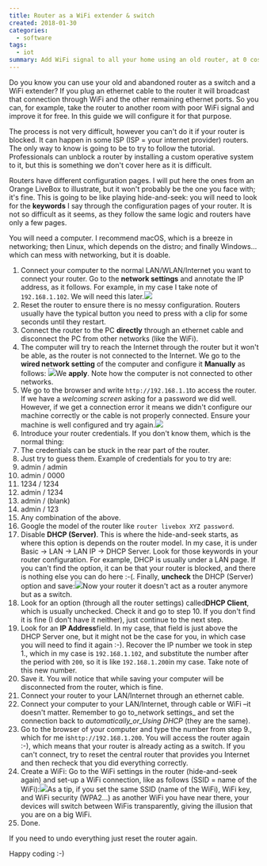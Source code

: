 ```yaml
---
title: Router as a WiFi extender & switch
created: 2018-01-30
categories:
  - software
tags:
  - iot
summary: Add WiFi signal to all your home using an old router, at 0 cost.
---
```


Do you know you can use your old and abandoned router as a switch and a WiFi extender? If you plug
an ethernet cable to the router it will broadcast that connection through WiFi and the other
remaining ethernet ports. So you can, for example, take the router to another room with poor WiFi
signal and improve it for free. In this guide we will configure it for that purpose.

The process is not very difficult, however you can't do it if your router is blocked. It can happen
in some ISP (ISP = your internet provider) routers. The only way to know is going to be to try to
follow the tutorial. Professionals can unblock a router by installing a <Note text="Like vyos.io">custom operative system to
it</Note>, but this is something we don't cover here as it is
difficult.

Routers have different configuration pages. I will put here the ones from an Orange LiveBox to
illustrate, but it won't probably be the one you face with; it's fine. This is going to be like
playing hide-and-seek: you will need to look for the **keywords** I say through the configuration
pages of your router. It is not so difficult as it seems, as they follow the same logic and routers
have only a few pages.

You will need a computer. I recommend macOS, which is a breeze in networking; then Linux, which
depends on the distro; and finally Windows... which can mess with networking, but it is doable.

1. Connect your computer to the normal LAN/WLAN/Internet you want to connect your router. Go to the
**network settings** and annotate the IP address, as it follows. For example, in my case I take
note of `192.168.1.102`. We will need this
later.![](router-as-a-wifi-repeater-switch/images/Screen_Shot_2018-01-30_at_15_37_07.png)
2. Reset the router to ensure there is no messy configuration. Routers usually have the typical
button you need to press with a clip for some seconds until they restart.
3. Connect the router to the PC **directly** through an ethernet cable and disconnect the PC from
other networks (like the WiFi).
4. The computer will try to reach the Internet through the router but it won't be able, as the
router is not connected to the Internet. <Note text="We suppose the router's default IP address is
192.168.1.1, which is the most common. However, it could be another IP. Un such case you will
need to write that IP. You can know that if you Google for the router
model."> We go to the **wired network setting** of the computer
and configure it **Manually** as follows</Note>:
![](router-as-a-wifi-repeater-switch/images/Screen-Shot-2018-01-30-at-14.43.52.png)We **apply**. Note how the
computer is not connected to other networks.
5. We go to the browser and write `http://192.168.1.1`to access the router. If we have a _welcoming
screen_ asking for a password we did well. However, if we get a connection error it means we
didn't configure our machine correctly or the cable is not properly connected. Ensure your
machine is well configured and try again.![](router-as-a-wifi-repeater-switch/images/Screen-Shot-2018-01-30-at-15.24.44.png)
6. Introduce your router credentials. If you don't know them, which is the normal thing:
 1. The credentials can be stuck in the rear part of the router.
 2. Just try to guess them. Example of credentials for you to try are:
 1. admin / admin
 2. admin / 0000
 3. 1234 / 1234
 4. admin / 1234
 5. admin / (blank)
 6. admin / 123
 7. Any combination of the above.
 3. Google the model of the router like `router livebox XYZ password`.
7. Disable **DHCP (Server)**. This is where the hide-and-seek starts, as where this option is
depends on the router model. In my case, it is under Basic -> LAN -> LAN IP -> DHCP Server. Look
for those keywords in your router configuration. For example, DHCP is usually under a LAN page.
If you can't find the option, it can be that your router is blocked, and there is nothing else
you can do here :-(. Finally, **uncheck** the DHCP (Server) option and
save:![](router-as-a-wifi-repeater-switch/images/192_168_1_1_index0_stm.png)Now your router it doesn't act as a router anymore
but as a switch.
8. Look for an option (through all the router settings) called**DHCP Client**, which is usually
unchecked. Check it and go to step 10. If you don't find it is fine (I don't have it neither),
just continue to the next step.
9. Look for an **IP Address**field. In my case, that field is just above the DHCP Server one, but
it might not be the case for you, in which case you will need to find it again :-). Recover the
IP number we took in step 1., which in my case is `192.168.1.102`, and substitute the number
after the period with `200`, so it is like `192.168.1.200`in my case. Take note of this new
number.
10. Save it. You will notice that while saving your computer will be disconnected from the router,
which is fine.
11. Connect your router to your LAN/Internet through an ethernet cable.
12. Connect your computer to your LAN/Internet, through cable or WiFi –it doesn't matter. Remember
to go to_network settings_ and set the connection back to _automatically_or_Using DHCP_ (they
are the same).
13. Go to the browser of your computer and type the number from step 9., which for me
is`http://192.168.1.200`. You will access the router again :-), which means that your router is
already acting as a switch. If you can't connect, try to reset the central router that provides
you Internet and then recheck that you did everything correctly.
14. Create a WiFi: Go to the WiFi settings in the router (hide-and-seek again) and set-up a WiFi
connection, like as follows (SSID = name of the WiFi):![](router-as-a-wifi-repeater-switch/images/192_168_1_1_index_stm-1.png)As
a tip, if you set the same SSID (name of the WiFi), WiFi key, and WiFi security (WPA2...) as
another WiFi you have near there, your devices will switch between WiFis transparently, giving
the illusion that you are on a big WiFi.
15. Done.

If you need to undo everything just reset the router again.

Happy coding :-)

